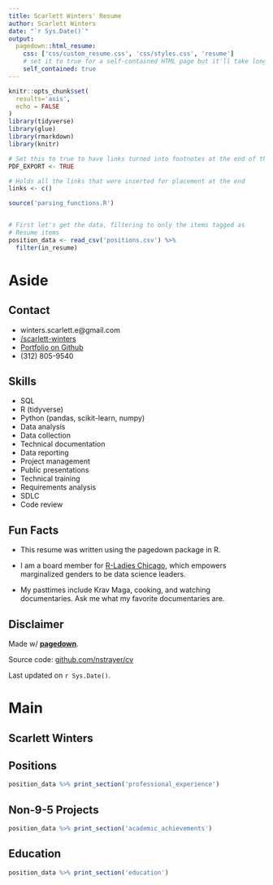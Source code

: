 ```yaml
---
title: Scarlett Winters' Resume
author: Scarlett Winters
date: "`r Sys.Date()`"
output:
  pagedown::html_resume:
    css: ['css/custom_resume.css', 'css/styles.css', 'resume']
    # set it to true for a self-contained HTML page but it'll take longer to render
    self_contained: true
---
```


```r
knitr::opts_chunk$set(
  results='asis', 
  echo = FALSE
)
library(tidyverse)
library(glue)
library(rmarkdown)
library(knitr)

# Set this to true to have links turned into footnotes at the end of the document
PDF_EXPORT <- TRUE

# Holds all the links that were inserted for placement at the end
links <- c()

source('parsing_functions.R')


# First let's get the data, filtering to only the items tagged as
# Resume items
position_data <- read_csv('positions.csv') %>% 
  filter(in_resume) 
```


Aside
================================================================================

Contact {#contact}
--------------------------------------------------------------------------------

- <i class="fa fa-envelope"></i> winters.scarlett.e@gmail.com
- <i class="fa fa-linkedin"></i> [/scarlett-winters](https://www.linkedin.com/in/scarlett-winters/)
- <i class="fa fa-github"></i> [Portfolio on Github](https://github.com/scarlett425/portfolio)
- <i class="fa fa-phone"></i> (312) 805-9540

Skills {#skills}
--------------------------------------------------------------------------------

- SQL
- R (tidyverse)
- Python (pandas, scikit-learn, numpy)
- Data analysis
- Data collection
- Technical documentation
- Data reporting
- Project management
- Public presentations
- Technical training
- Requirements analysis
- SDLC
- Code review

Fun Facts {#projects}
--------------------------------------------------------------------------------

- This resume was written using the pagedown package in R.

- I am a board member for [R-Ladies Chicago](https://rladieschicago.org), which empowers marginalized genders to be data science leaders.

- My pasttimes include Krav Maga, cooking, and watching documentaries. Ask me what my favorite documentaries are.


Disclaimer {#disclaimer}
--------------------------------------------------------------------------------

Made w/ [**pagedown**](https://github.com/rstudio/pagedown). 

Source code: [github.com/nstrayer/cv](https://github.com/scarlett425/cv)

Last updated on `r Sys.Date()`.

Main
================================================================================

Scarlett Winters {#title}
--------------------------------------------------------------------------------

Positions {data-icon=suitcase}
--------------------------------------------------------------------------------


```r
position_data %>% print_section('professional_experience')
```


Non-9-5 Projects {data-icon=laptop}
--------------------------------------------------------------------------------

```r
position_data %>% print_section('academic_achievements')
```

Education {data-icon=graduation-cap data-concise=true}
--------------------------------------------------------------------------------

```r
position_data %>% print_section('education')
```
